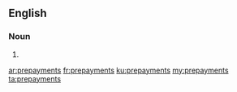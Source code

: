 ==English==

===Noun===
{{head|en|noun plural form}}

# {{plural of|prepayment|lang=en}}

[[ar:prepayments]]
[[fr:prepayments]]
[[ku:prepayments]]
[[my:prepayments]]
[[ta:prepayments]]